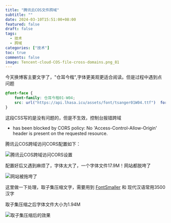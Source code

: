 ```yaml
---
title: "腾讯云COS文件跨域"
subtitle: ""
date: 2024-03-10T15:51:00+08:00
featured: false
draft: false
tags:
  - 技术
  - 跨域
categories: ["技术"]
toc: true
comments: false
image: Tencent-cloud-COS-file-cross-domains.png_81
---
```



今天换博客主要文字了，"仓耳今楷",字体更美观更适合阅读。但是过程中遇到点问题

```css
@font-face {
    font-family: 仓耳今楷01-W04;
    src: url("https://api.lhasa.icu/assets/font/tsanger01W04.ttf")  format("truetype");
}
```

这段CSS写的是没有问题的，但是不生效，控制台报错跨域

* has been blocked by CORS policy: No 'Access-Control-Allow-Origin' header is present on the requested resource.

腾讯云COS跨域访问CORS配置如下：

<Img src="Tencent%20cloud%20cos%20cross-domain%20configuration.jpg" alt="腾讯云COS跨域访问CORS设置" exif="false" tags="false" />

配置好后又遇到麻烦了，字体太大了，一个字体文件17.9M！网站都脱垮了

<Img src="Textloading.jpg" alt="网站被拖垮了" exif="false" tags="false" />

这里做一下处理，取子集压缩文字，需要用到 [FontSmaller][1] 和 现代汉语常用3500汉字

取子集压缩之后字体文件大小为1.94M

<Img src="Textloading2.png" alt="取子集压缩后的效果" exif="false" tags="false" />

[1]: https://fontsmaller.github.io/